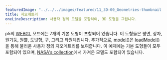 ---
featuredImage: "../../../images/featured/11_3D-00_Geometries-thumbnail.png"
title: 지오메트리
oneLineDescription: 사용자 정의 모델을 포함하여, 3D 도형을 그립니다.
---

p5의 
<a href="/reference/#/p5/WEBGL/" target="_blank">WEBGL</a> 
모드에는 7개의 기본 도형이 포함되어 있습니다. 이 도형들은 평면, 상자, 원기둥, 원뿔, 도넛형, 구, 그리고 타원체입니다.
추가적으로, 
<a href="/reference/#/p5/model/" target="_blank">model()</a>은 
<a href="/reference/#/p5/loadModel/" target="_blank">loadModel()</a>을 통해 불러온 사용자 정의 지오메트리를 보여줍니다. 
이 예제에는 기본 도형들이 모두 포함되어 있으며, 
<a href="https://nasa3d.arc.nasa.gov/models" target="_blank">NASA's collection</a>에서 가져온 모델도 포함되어 있습니다.